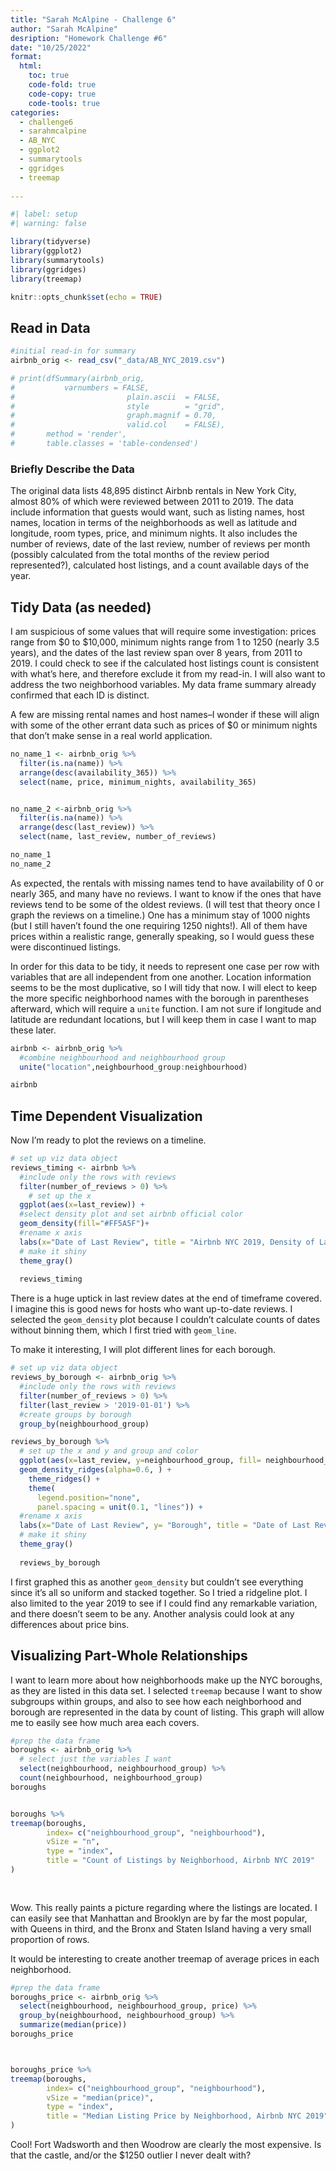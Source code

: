 ```yaml
---
title: "Sarah McAlpine - Challenge 6"
author: "Sarah McAlpine"
desription: "Homework Challenge #6"
date: "10/25/2022"
format:
  html:
    toc: true
    code-fold: true
    code-copy: true
    code-tools: true
categories:
  - challenge6
  - sarahmcalpine
  - AB_NYC
  - ggplot2
  - summarytools
  - ggridges
  - treemap
  
---
```


```r
#| label: setup
#| warning: false

library(tidyverse)
library(ggplot2)
library(summarytools)
library(ggridges)
library(treemap)

knitr::opts_chunk$set(echo = TRUE)
```
## Read in Data
```r
#initial read-in for summary
airbnb_orig <- read_csv("_data/AB_NYC_2019.csv")

# print(dfSummary(airbnb_orig,
#           varnumbers = FALSE,
#                         plain.ascii  = FALSE, 
#                         style        = "grid", 
#                         graph.magnif = 0.70, 
#                         valid.col    = FALSE),
#       method = 'render',
#       table.classes = 'table-condensed')


```

### Briefly Describe the Data

The original data lists 48,895 distinct Airbnb rentals in New York City, almost 80% of which were reviewed between 2011 to 2019. The data include information that guests would want, such as listing names, host names, location in terms of the neighborhoods as well as latitude and longitude, room types, price, and minimum nights. It also includes the number of reviews, date of the last review, number of reviews per month (possibly calculated from the total months of the review period represented?), calculated host listings, and a count available days of the year. 

## Tidy Data (as needed)
I am suspicious of some values that will require some investigation: prices range from \$0 to $10,000, minimum nights range from 1 to 1250 (nearly 3.5 years), and the dates of the last review span over 8 years, from 2011 to 2019. I could check to see if the calculated host listings count is consistent with what's here, and therefore exclude it from my read-in. I will also want to address the two neighborhood variables. My data frame summary already confirmed that each ID is distinct.

A few are missing rental names and host names--I wonder if these will align with some of the other errant data such as prices of $0 or minimum nights that don't make sense in a real world application.

```r
no_name_1 <- airbnb_orig %>%
  filter(is.na(name)) %>%
  arrange(desc(availability_365)) %>%
  select(name, price, minimum_nights, availability_365)


no_name_2 <-airbnb_orig %>%
  filter(is.na(name)) %>%
  arrange(desc(last_review)) %>%
  select(name, last_review, number_of_reviews)

no_name_1
no_name_2
```
As expected, the rentals with missing names tend to have availability of 0 or nearly 365, and many have no reviews. I want to know if the ones that have reviews tend to be some of the oldest reviews. (I will test that theory once I graph the reviews on a timeline.) One has a minimum stay of 1000 nights (but I still haven't found the one requiring 1250 nights!). All of them have prices within a realistic range, generally speaking, so I would guess these were discontinued listings. 

In order for this data to be tidy, it needs to represent one case per row with variables that are all independent from one another. Location information seems to be the most duplicative, so I will tidy that now. I will elect to keep the more specific neighborhood names with the borough in parentheses afterward, which will require a `unite` function. I am not sure if longitude and latitude are redundant locations, but I will keep them in case I want to map these later.

```r

airbnb <- airbnb_orig %>% 
  #combine neighbourhood and neighbourhood group
  unite("location",neighbourhood_group:neighbourhood)

airbnb
```

## Time Dependent Visualization

Now I'm ready to plot the reviews on a timeline. 
```r
# set up viz data object
reviews_timing <- airbnb %>%
  #include only the rows with reviews
  filter(number_of_reviews > 0) %>%
    # set up the x 
  ggplot(aes(x=last_review)) +
  #select density plot and set airbnb official color
  geom_density(fill="#FF5A5F")+
  #rename x axis
  labs(x="Date of Last Review", title = "Airbnb NYC 2019, Density of Last Review Date")+
  # make it shiny
  theme_gray()
  
  reviews_timing
```
There is a huge uptick in last review dates at the end of timeframe covered. I imagine this is good news for hosts who want up-to-date reviews. I selected the `geom_density` plot because I couldn't calculate counts of dates without binning them, which I first tried with `geom_line`.


To make it interesting, I will plot different lines for each borough.
```r
# set up viz data object
reviews_by_borough <- airbnb_orig %>%
  #include only the rows with reviews
  filter(number_of_reviews > 0) %>%
  filter(last_review > '2019-01-01') %>%
  #create groups by borough
  group_by(neighbourhood_group)

reviews_by_borough %>%
  # set up the x and y and group and color
  ggplot(aes(x=last_review, y=neighbourhood_group, fill= neighbourhood_group)) +
  geom_density_ridges(alpha=0.6, ) +
    theme_ridges() +
    theme(
      legend.position="none",
      panel.spacing = unit(0.1, "lines")) +
  #rename x axis
  labs(x="Date of Last Review", y= "Borough", title = "Date of Last Reviews in 2019, Airbnb Listings NYC")+
  # make it shiny
  theme_gray()
  
  reviews_by_borough
```
I first graphed this as another `geom_density` but couldn't see everything since it's all so uniform and stacked together. So I tried a ridgeline plot. I also limited to the year 2019 to see if I could find any remarkable variation, and there doesn't seem to be any. Another analysis could look at any differences about price bins.

## Visualizing Part-Whole Relationships
I want to learn more about how neighborhoods make up the NYC boroughs, as they are listed in this data set. I selected `treemap` because I want to show subgroups within groups, and also to see how each neighborhood and borough are represented in the data by count of listing. This graph will allow me to easily see how much area each covers.
```r
#prep the data frame
boroughs <- airbnb_orig %>%
  # select just the variables I want
  select(neighbourhood, neighbourhood_group) %>%
  count(neighbourhood, neighbourhood_group)
boroughs


boroughs %>%
treemap(boroughs,
        index= c("neighbourhood_group", "neighbourhood"),
        vSize = "n",
        type = "index",
        title = "Count of Listings by Neighborhood, Airbnb NYC 2019"
)
  
  
```
Wow. This really paints a picture regarding where the listings are located. I can easily see that Manhattan and Brooklyn are by far the most popular, with Queens in third, and the Bronx and Staten Island having a very small proportion of rows.

It would be interesting to create another treemap of average prices in each neighborhood.
```r
#prep the data frame
boroughs_price <- airbnb_orig %>%
  select(neighbourhood, neighbourhood_group, price) %>%
  group_by(neighbourhood, neighbourhood_group) %>%
  summarize(median(price))
boroughs_price



boroughs_price %>%
treemap(boroughs,
        index= c("neighbourhood_group", "neighbourhood"),
        vSize = "median(price)",
        type = "index",
        title = "Median Listing Price by Neighborhood, Airbnb NYC 2019"
)
```
Cool! Fort Wadsworth and then Woodrow are clearly the most expensive. Is that the castle, and/or the $1250 outlier I never dealt with? 


